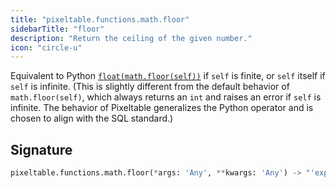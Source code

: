 ```yaml
---
title: "pixeltable.functions.math.floor"
sidebarTitle: "floor"
description: "Return the ceiling of the given number."
icon: "circle-u"
---
```

Equivalent to Python [`float(math.floor(self))`](https://docs.python.org/3/library/math.html#math.ceil) if `self` is finite, or `self` itself if `self` is infinite. (This is slightly different from the default behavior of `math.floor(self)`, which always returns an `int` and raises an error if `self` is infinite. The behavior of Pixeltable generalizes the Python operator and is chosen to align with the SQL standard.)


## Signature

```python
pixeltable.functions.math.floor(*args: 'Any', **kwargs: 'Any') -> "'exprs.FunctionCall'"
```

